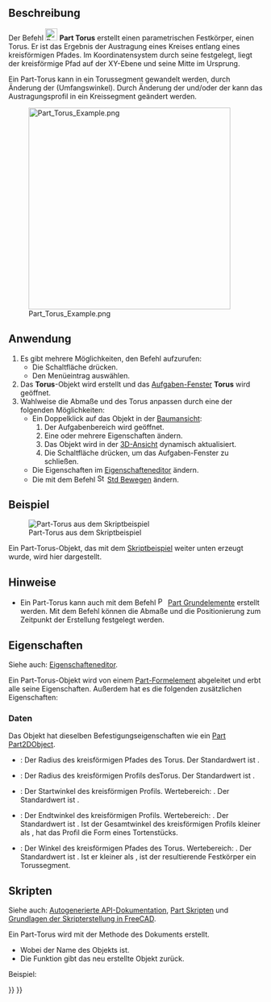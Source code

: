 <languages/>

{{Docnav/de
|[[Part_Cone/de|Kegel]]
|[[Part_Tube/de|Rohr]]
|[[Part_Workbench/de|Part]]
|IconL=Part_Cone.svg
|IconR=Part_Tube.svg
|IconC=Workbench_Part.svg
}}

{{GuiCommand/de
|Name=Part Torus
|Name/de=Part Torus
|MenuLocation=Part → Grundkörper → Torus
|Workbenches=[[Part_Workbench/de|Part]]
|SeeAlso=[[Part_Primitives/de|Part Grundelemente]]
}}

<span id="Description"></span>
==Beschreibung==

Der Befehl [[Image:Part_Torus.svg|24px]] '''Part Torus''' erstellt einen parametrischen Festkörper, einen Torus. Er ist das Ergebnis der Austragung eines Kreises entlang eines kreisförmigen Pfades. Im Koordinatensystem durch seine {{PropertyData/de|Placement}} festgelegt, liegt der kreisförmige Pfad auf der XY-Ebene und seine Mitte im Ursprung.

Ein Part-Torus kann in ein Torussegment gewandelt werden, durch Änderung der {{PropertyData/de|Angle3}} (Umfangswinkel). Durch Änderung der {{PropertyData/de|Angle1}} und/oder der {{PropertyData/de|Angle2}} kann das Austragungsprofil in ein Kreissegment geändert werden.

[[Image:Part_Torus_Example.png|400px]]

<span id="Usage"></span>
==Anwendung==

# Es gibt mehrere Möglichkeiten, den Befehl aufzurufen:
#* Die Schaltfläche {{Button|[[Image:Part_Torus.svg|16px]] [[Part_Torus/de|Torus]]}} drücken.
#* Den Menüeintrag {{MenuCommand|Part → Grundkörper → [[Image:Part_Torus.svg|16px]] Torus}} auswählen.
# Das '''Torus'''-Objekt wird erstellt und das [[Task_panel/de|Aufgaben-Fenster]] '''Torus''' wird geöffnet.
# Wahlweise die Abmaße und {{PropertyData/de|Placement}} des Torus anpassen durch eine der folgenden Möglichkeiten:
#* Ein Doppelklick auf das Objekt in der [[Tree_view/de|Baumansicht]]:
#*# Der Aufgabenbereich {{MenuCommand|Geometrische Grundelemente}} wird geöffnet.
#*# Eine oder mehrere Eigenschaften ändern.
#*# Das Objekt wird in der [[3D_view/de|3D-Ansicht]] dynamisch aktualisiert.
#*# Die Schaltfläche {{Button|OK}} drücken, um das Aufgaben-Fenster zu schließen.
#* Die Eigenschaften im [[Property_editor/de|Eigenschafteneditor]] ändern.
#* Die {{PropertyData/de|Placement}} mit dem Befehl [[Image:Std_TransformManip.svg|16px]] [[Std_TransformManip/de|Std Bewegen]] ändern.

<span id="Example"></span>
==Beispiel==

[[Image:Part_Torus_Scripting_Example.png|thumb|Part-Torus aus dem Skriptbeispiel]]

Ein Part-Torus-Objekt, das mit dem [[#Skripten|Skriptbeispiel]] weiter unten erzeugt wurde, wird hier dargestellt.

<span id="Notes"></span>
==Hinweise==

* Ein Part-Torus kann auch mit dem Befehl [[Image:Part_Primitives.svg|16px]] [[Part_Primitives/de|Part Grundelemente]] erstellt werden. Mit dem Befehl können die Abmaße und die Positionierung zum Zeitpunkt der Erstellung festgelegt werden.

<span id="Properties"></span>
==Eigenschaften==

Siehe auch: [[Property_editor/de|Eigenschafteneditor]].

Ein Part-Torus-Objekt wird von einem [[Part_Feature/de|Part-Formelement]] abgeleitet und erbt alle seine Eigenschaften. Außerdem hat es die folgenden zusätzlichen Eigenschaften:

<span id="Data"></span>
===Daten===

{{TitleProperty|Attachment}}

Das Objekt hat dieselben Befestigungseigenschaften wie ein [[Part_Part2DObject/de#Daten|Part Part2DObject]].

{{TitleProperty|Torus}}

* {{PropertyData/de|Radius1|Length}}: Der Radius des kreisförmigen Pfades des Torus. Der Standardwert ist {{Value|10mm}}.
* {{PropertyData/de|Radius2|Length}}: Der Radius des kreisförmigen Profils desTorus. Der Standardwert ist {{Value|2mm}}.
* {{PropertyData/de|Angle1|Angle}}: Der Startwinkel des kreisförmigen Profils. Wertebereich: {{Value|-180° &lt;&#61; Wert &lt;&#61; 180°}}. Der Standardwert ist {{Value|-180°}}.
* {{PropertyData/de|Angle2|Angle}}: Der Endtwinkel des kreisförmigen Profils. Wertebereich: {{Value|-180° &lt;&#61; Wert &lt;&#61; 180°}}. Der Standardwert ist {{Value|180°}}. Ist der Gesamtwinkel des kreisförmigen Profils kleiner als {{Value|360°}}, hat das Profil die Form eines Tortenstücks.
* {{PropertyData/de|Angle3|Angle}}: Der Winkel des  kreisförmigen Pfades des Torus. Wertebereich: {{Value|0° &lt; Wert &lt;&#61; 360°}}. Der Standardwert ist {{Value|360°}}. Ist er kleiner als {{Value|360°}}, ist der resultierende Festkörper ein Torussegment.

<span id="Scripting"></span>
==Skripten==

Siehe auch: [https://freecad.github.io/SourceDoc/ Autogenerierte API-Dokumentation], [[Part_scripting/de|Part Skripten]] und [[FreeCAD_Scripting_Basics/de|Grundlagen der Skripterstellung in FreeCAD]].

Ein Part-Torus wird mit der Methode {{incode|addObject()}} des Dokuments erstellt.

{{Code|code=
torus = FreeCAD.ActiveDocument.addObject("Part::Torus", "myTorus")
}}

* Wobei {{Incode|"myTorus"}} der Name des Objekts ist.
* Die Funktion gibt das neu erstellte Objekt zurück.

Beispiel:

{{Code|code=
import FreeCAD as App

doc = App.activeDocument()

torus = doc.addObject("Part::Torus", "myTorus")
torus.Radius1 = 20
torus.Radius2 = 10
torus.Angle1 = -90
torus.Angle2 = 45
torus.Angle3 = 270
torus.Placement = App.Placement(App.Vector(1, 2, 3), App.Rotation(30, 45, 10))

doc.recompute()
}}


{{Docnav/de
|[[Part_Cone/de|Kegel]]
|[[Part_Tube/de|Rohr]]
|[[Part_Workbench/de|Part]]
|IconL=Part_Cone.svg
|IconR=Part_Tube.svg
|IconC=Workbench_Part.svg
}}

{{Part_Tools_navi{{#translation:}}}}
{{Userdocnavi{{#translation:}}}}